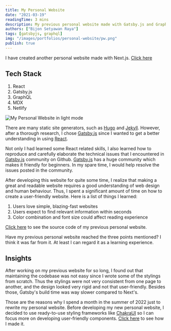 ```yaml
---
title: My Personal Website
date: "2021-03-19"
readingTime: 3 mins
description: My previous personal website made with Gatsby.js and GraphQL
authors: ["Bijon Setyawan Raya"]
tags: [gatsbyjs, graphql]
img: "/images/portfolios/personal-website/pw.png"
publish: true
---
```


I have created another personal website made with Next.js. [Click here](/portfolio/personal-website-v2)

## Tech Stack

1. React
2. Gatsby.js
3. GraphQL
4. MDX
5. Netlify

![My Personal Website in light mode](/images/portfolios/personal-website/pw.png)

There are many static site generators, such as [Hugo](https://gohugo.io/) and [Jekyll](https://jekyllrb.com/).
However, after a thorough research, I chose [Gatsby.js](https://www.gatsbyjs.com) since I wanted to get a better understanding in using [React](https://reactjs.org/).

Not only I had learned some React related skills, I also learned how to reproduce and carefully elaborate the technical issues that I encountered in [Gatsby.js](https://www.gatsbyjs.com) community on Github.
[Gatsby.js](https://www.gatsbyjs.com) has a huge community which makes it friendly for beginners. In my spare time, I would help resolve the issues posted in the community.

After developing this website for quite some time, I realize that making a great and readable website requires a good understanding of web design and human behaviour.
Thus, I spent a significant amount of time on how to create a user-friendly website. Here is a list of things I learned:

1. Users love simple, blazing-fast websites
2. Users expect to find relevant information within seconds
3. Color combination and font size could affect reading experience

[Click here](https://github.com/nathansetyawan96/bsraya.com) to see the source code of my previous personal website.

Have my previous personal website reached the three points mentioned? I think it was far from it.
At least I can regard it as a learning experience.

## Insights

After working on my previous website for so long, I found out that maintaining the codebase was not easy since I wrote some of the stylings from scratch.
Thus the stylings were not very consistent from one page to another, and the design looked very rigid and not that user-friendly.
Besides those, Gatsby's build time was way slower compared to Next's.

Those are the reasons why I spend a month in the summer of 2022 just to rewrite my personal website.
Before developing my new personal website, I decided to use ready-to-use styling frameworks like [ChakraUI](https://chakra-ui.com/)
so I can focus more on developing user-friendly components. [Click here](/portfolio/personal-website-v2) to see how I made it.
